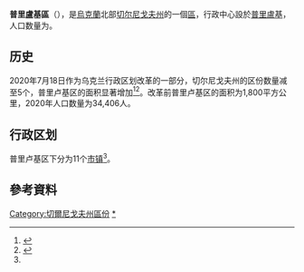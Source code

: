 {{NoteTA
|1=zh-cn:切尔尼戈夫;zh-hk:切爾尼戈夫;zh-tw:車尼哥夫;
}}
{{Infobox settlement
| name                    = 普里卢基区
| native_name             = Прилуцький район
| native_name_lang        = uk
| settlement_type         = [[区_(乌克兰)|区]]
| image_skyline           = 
| image_caption           = 
| image_flag              = Prylukskiy rayon prapor.png
| flag_size               = 115px
| image_shield            = Prylukskiy rayon gerb.png
| shield_size             = 65px
| image_map               = Prilukskiy rayon 2020.svg
| map_caption             = 普里卢基区在切尔尼戈夫州的位置
| subdivision_type        = [[世界政區索引|国家]]
| subdivision_name        = {{UKR}}
| subdivision_type1       = [[州_(烏克蘭)|州]]
| subdivision_name1       = [[切尔尼戈夫州|切尔尼戈夫州]]
| established_title       = 建立
| established_date        = 
| seat_type               = 行政中心
| seat                    = [[普里盧基|普里盧基]]
| parts_type              = 辖区
| parts_style             = coll
| parts                   = 11个[[烏克蘭市鎮|市镇]]<ref name="Ostapenko">{{Cite book |url=https://www.minregion.gov.ua/wp-content/uploads/2020/10/atlas_novogo_atu_2020.pdf |date=2020 |publisher=Міністерство розвитку громад та територій України; Товариство дослідників України |editor-last=Остапенко |editor-first=Павло |edition=2nd |location=Київ |language=uk |script-title=uk:Атлас адміністративно-територіального устрою України: Новий районний поділ та територіальні громади: 2020 |title= |access-date=2022-06-21 |archive-date=2021-12-15 |archive-url=https://web.archive.org/web/20211215194128/https://www.minregion.gov.ua/wp-content/uploads/2020/10/atlas_novogo_atu_2020.pdf }}</ref>
| p1                      =
| government_footnotes    = 
| leader_party            = 
| leader_title            = 
| leader_name             = 
| unit_pref               = Metric
| area_footnotes          = 
| area_note               = 
| area_total_km2          = 
| population_as_of        = 2021年
| population_footnotes    = <ref name="ua2021estimate"/>
| population_total        = 152,632
| population_density_km2  = auto
| population_note         = 
| timezone1               = 
| utc_offset1             = 
| timezone1_DST           = 
| utc_offset1_DST         = 
| postal_code_type        = 邮政编码
| postal_code             = 
| area_code_type          = 
| area_code               = 
| iso_code                = 
| website                 = 
| footnotes               = 
}}
'''普里盧基區'''（{{lang-uk|Прилуцький район}}），是[[烏克蘭|烏克蘭]]北部[[切尔尼戈夫州|切尔尼戈夫州]]的一個[[区_(乌克兰)|區]]，行政中心設於[[普里盧基|普里盧基]]，人口数量为{{Ua-pop-est2021|152,632人}}。

== 历史 ==
{{Stack|[[File:Prylutskyi-Raion.png|thumb]]}}
2020年7月18日作为乌克兰行政区划改革的一部分，切尔尼戈夫州的区份数量减至5个，普里卢基区的面积显著增加<ref>{{Cite news |date=2020-07-18 |title=Про утворення та ліквідацію районів. Постанова Верховної Ради України № 807-ІХ. |language=uk |url=http://www.golos.com.ua/article/333466 |access-date=2020-10-03 |website=Голос України |archive-date=2021-07-09 |archive-url=https://web.archive.org/web/20210709121303/http://www.golos.com.ua/article/333466 }}</ref><ref name="2020_reform_maps">{{Cite web |date=2020-07-17 |title=Нові райони: карти + склад |url=https://www.minregion.gov.ua/press/news/novi-rajony-karty-sklad/ |access-date=2022-04-15 |language=uk |website=Міністерство розвитку громад та територій України |archive-date=2022-02-25 |archive-url=https://web.archive.org/web/20220225102502/https://www.minregion.gov.ua/press/news/novi-rajony-karty-sklad/ }}</ref>。改革前普里卢基区的面积为1,800平方公里，2020年人口数量为34,406人。

== 行政区划 ==
普里卢基区下分为11个[[烏克蘭市鎮|市镇]]<ref name="Ostapenko"/>。

==參考資料==
{{Reflist}}

{{DEFAULTSORT:Прилуцький район}}
[[Category:切爾尼戈夫州區份|Category:切爾尼戈夫州區份]]
[[Category:普里盧基區|*]]